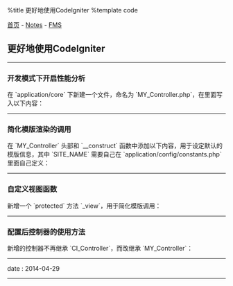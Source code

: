 %title 更好地使用CodeIgniter
%template code

[[../../index|首页]] - [[../index|Notes]] - [[index|FMS]]
==更好地使用CodeIgniter==
----
===开发模式下开启性能分析===

在 `application/core` 下新建一个文件，命名为 `MY_Controller.php`，在里面写入以下内容：
{{{PHP
<?php

class MY_Controller extends CI_Controller {

    public function __construct () {
        parent::__construct();

        // 开发模式下开启性能分析
        if (ENVIRONMENT === 'development') {
            $this->output->enable_profiler(TRUE);
        }
    }

}
}}}
----
===简化模版渲染的调用===

在 `MY_Controller` 头部和 `__construct` 函数中添加以下内容，用于设定默认的模版信息，其中 `SITE_NAME` 需要自己在 `application/config/constants.php` 里面自己定义：
{{{PHP
<?php

class MY_Controller extends CI_Controller {

    protected $_data;    // 模版传值数组
    protected $_tplext;  // 默认模版后缀
    protected $_header;  // 默认头部模版
    protected $_footer;  // 默认底部模版


    public function __construct () {
        parent::__construct();

        $this->_data['title'] = SITE_NAME;
        $this->_tplext = '.php';
        $this->_header = 'templates/header';
        $this->_footer = 'templates/footer';

        // 开发模式下开启性能分析
        if (ENVIRONMENT === 'development') {
            $this->output->enable_profiler(TRUE);
        }
    }

}
}}}
----
===自定义视图函数===

新增一个 `protected` 方法 `_view`，用于简化模版调用：
{{{PHP
<?php

class MY_Controller extends CI_Controller {

    protected $_data;    // 模版传值数组
    protected $_tplext;  // 默认模版后缀
    protected $_header;  // 默认头部模版
    protected $_footer;  // 默认底部模版


    public function __construct () {
        parent::__construct();

        $this->_data['title'] = SITE_NAME;
        $this->_tplext = '.php';
        $this->_header = 'templates/header';
        $this->_footer = 'templates/footer';

        // 开发模式下开启性能分析
        if (ENVIRONMENT === 'development') {
            $this->output->enable_profiler(TRUE);
        }
    }


    /**
     * 自定义视图函数
     */
    protected function _view ($tpl) {
        $this->load->view($this->_header.$this->_tplext, $this->_data);
        $this->load->view($tpl.$this->_tplext, $this->_data);
        $this->load->view($this->_footer.$this->_tplext, $this->_data);
    }

}
}}}
----
===配置后控制器的使用方法===

新增的控制器不再继承 `CI_Controller`，而改继承 `MY_Controller`：
{{{PHP
<?php

class Index extends MY_Controller {

    public function __construct () {
        parent::__construct();
    }


    /**
     * 前台首页
     */
    public function index () {
        $this->_data['title'] = '首页';  // 不指定则使用默认标题 SITE_NAME
        $this->_view('index/index');
    }

}
}}}
----
<red>date</red> : 2014-04-29
----
